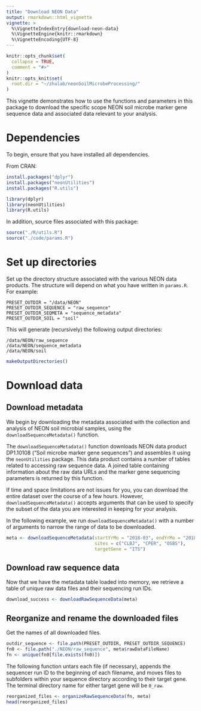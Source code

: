 ```yaml
---
title: "Download NEON Data"
output: rmarkdown::html_vignette
vignette: >
  %\VignetteIndexEntry{download-neon-data}
  %\VignetteEngine{knitr::rmarkdown}
  %\VignetteEncoding{UTF-8}
---
```


```r
knitr::opts_chunk$set(
  collapse = TRUE,
  comment = "#>"
)
knitr::opts_knit$set(
  root.dir = "~/zhulab/neonSoilMicrobeProcessing/"
)
```


This vignette demonstrates how to use the functions and parameters in this package to download the specific scope NEON soil microbe marker gene sequence data and associated data relevant to your analysis. 

# Dependencies

To begin, ensure that you have installed all dependencies.

From CRAN:
```r
install.packages("dplyr")
install.packages("neonUtilities")
install.packages("R.utils")
```

```r
library(dplyr)
library(neonUtilities)
library(R.utils)
```

In addition, source files associated with this package:

```r
source("./R/utils.R")
source("./code/params.R")
```

# Set up directories

Set up the directory structure associated with the various NEON data products. The structure will depend on what you have written in `params.R`. For example:

```
PRESET_OUTDIR = "/data/NEON"
PRESET_OUTDIR_SEQUENCE = "raw_sequence"
PRESET_OUTDIR_SEQMETA = "sequence_metadata"
PRESET_OUTDIR_SOIL = "soil"
```

This will generate (recursively) the following output directories:

```
/data/NEON/raw_sequence
/data/NEON/sequence_metadata
/data/NEON/soil
```

```r
makeOutputDirectories()
```

# Download data

## Download metadata

We begin by downloading the metadata associated with the collection and analysis of NEON soil microbial samples, using the `downloadSequenceMetadata()` function.

The `downloadSequenceMetadata()` function downloads NEON data product DP1.10108 ("Soil microbe marker gene sequences") and assembles it using the `neonUtilities` package. This data product contains a number of tables related to accessing raw sequence data. A joined table containing information about the raw data URLs and the marker gene sequencing parameters is returned by this function. 

If time and space limitations are not issues for you, you can download the entire dataset over the course of a few hours. However, `downloadSequenceMetadata()` accepts arguments that can be used to specify the subset of the data you are interested in keeping for your analysis.

In the following example, we run `downloadSequenceMetadata()` with a number of arguments to narrow the range of data to be downloaded.

```r
meta <- downloadSequenceMetadata(startYrMo = "2018-03", endYrMo = "2018-07", 
                                 sites = c("CLBJ", "CPER", "OSBS"),
                                 targetGene = "ITS")
```

## Download raw sequence data

Now that we have the metadata table loaded into memory, we retrieve a table of unique raw data files and their sequencing run IDs. 

```r
download_success <- downloadRawSequenceData(meta)
```

## Reorganize and rename the downloaded files

Get the names of all downloaded files.

```r
outdir_sequence <- file.path(PRESET_OUTDIR, PRESET_OUTDIR_SEQUENCE)
fn0 <- file.path("./NEON/raw_sequence", meta$rawDataFileName)
fn <- unique(fn0[file.exists(fn0)])
```

The following function untars each file (if necessary), appends the sequencer run ID to the beginning of each filename, and moves files to subfolders within your  sequence directory according to their target gene. The terminal directory name for either target gene will be `0_raw`.

```r
reorganized_files <- organizeRawSequenceData(fn, meta)
head(reorganized_files)
```

